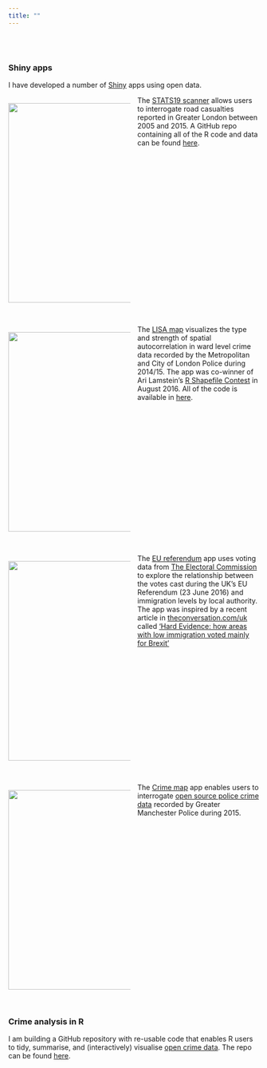 ```yaml
---
title: ""
---
```


<style>
.cols {
columns: 2 200px;
-webkit-columns: 2 200px;
-moz-columns: 2 200px;
}
</style>

<br>
<br>

### Shiny apps
I have developed a number of [Shiny](http://shiny.rstudio.com) apps using open data.

<div class="cols">
<img src="img/STATS19_scanner.gif" width="400">

The [STATS19 scanner](https://pracademic.shinyapps.io/STATS19_scanner/) allows users to interrogate road casualties reported in Greater London between 2005 and 2015. A GitHub repo containing all of the R code and data can be found [here](https://github.com/rcatlord/shinyapps/tree/master/STATS19_scanner).
</div>

<br>

<div class="cols">
<img src="img/LISA.gif" width="400">

The [LISA map](https://pracademic.shinyapps.io/LISA) visualizes the type and strength of spatial autocorrelation in ward level crime data recorded by the Metropolitan and City of London Police during 2014/15. The app was co-winner of Ari Lamstein's [R Shapefile Contest](http://www.arilamstein.com/blog/2016/08/01/results-r-shapefile-contest/) in August 2016. All of the code is available in [here](https://github.com/rcatlord/shinyapps/blob/master/LISA/LISA.Rmd).
</div>

<br>

<div class="cols">
<img src="img/brexit.gif" width="400">

The [EU referendum](https://pracademic.shinyapps.io/brexit/) app uses voting data from [The Electoral Commission](http://www.electoralcommission.org.uk/find-information-by-subject/elections-and-referendums/upcoming-elections-and-referendums/eu-referendum/electorate-and-count-information) to explore the relationship between the votes cast during the UK's EU Referendum (23 June 2016) and immigration levels by local authority. The app was inspired by a recent article in [theconversation.com/uk](http://theconversation.com/uk) called ['Hard Evidence: how areas with low immigration voted mainly for Brexit'](http://theconversation.com/hard-evidence-how-areas-with-low-immigration-voted-mainly-for-brexit-62138)
</div>

<br>

<div class="cols">
<img src="img/crime_map.gif" width="400">

The [Crime map](https://pracademic.shinyapps.io/crime_map/) app enables users to interrogate [open source police crime data](https://data.police.uk/) recorded by Greater Manchester Police during 2015.
</div>

<br>

### Crime analysis in R
I am building a GitHub repository with re-usable code that enables R users to tidy, summarise, and (interactively) visualise [open crime data](https://data.police.uk). The repo can be found [here](https://github.com/rcatlord/crime_analysis).